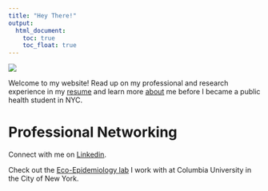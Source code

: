 ```yaml
---
title: "Hey There!"
output: 
  html_document:
    toc: true
    toc_float: true
---
```


![](Images/Caprice's Big Nose.JPEG)


Welcome to my website!
Read up on my professional and research experience in my [resume](resume.html) and learn more [about](about.html) me before I became a public health student in NYC.

# Professional Networking

Connect with me on [Linkedin](https://www.linkedin.com/in/cassandra-coulter-225243a2/).

Check out the [Eco-Epidemiology lab](https://ecoepidemiologylab.e3b.columbia.edu) I work with at Columbia University in the City of New York.
